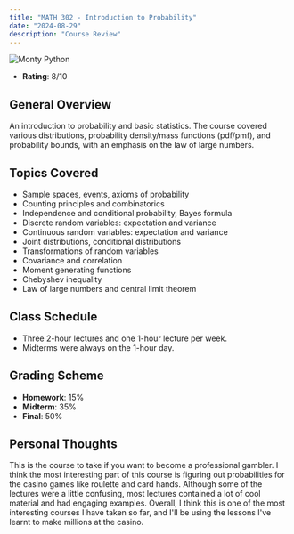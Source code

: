 ```yaml
---
title: "MATH 302 - Introduction to Probability"
date: "2024-08-29"
description: "Course Review"
---
```


![Monty Python](/images/montypython.png)

- **Rating**: 8/10

## General Overview

An introduction to probability and basic statistics. The course covered
various distributions, probability density/mass functions (pdf/pmf), and
probability bounds, with an emphasis on the law of large numbers.

## Topics Covered

- Sample spaces, events, axioms of probability
- Counting principles and combinatorics
- Independence and conditional probability, Bayes formula
- Discrete random variables: expectation and variance
- Continuous random variables: expectation and variance
- Joint distributions, conditional distributions
- Transformations of random variables
- Covariance and correlation
- Moment generating functions
- Chebyshev inequality
- Law of large numbers and central limit theorem

## Class Schedule

- Three 2-hour lectures and one 1-hour lecture per week.
- Midterms were always on the 1-hour day.

## Grading Scheme

- **Homework**: 15%
- **Midterm**: 35%
- **Final**: 50%

## Personal Thoughts

This is the course to take if you want to become a professional gambler.
I think the most interesting part of this course is figuring out probabilities
for the casino games like roulette and card hands.
Although some of the lectures were a little confusing, most lectures contained a lot of cool material and had engaging examples.
Overall, I think this is one of the most interesting courses I have taken so far, and
I'll be using the lessons I've learnt to make millions at the casino.
